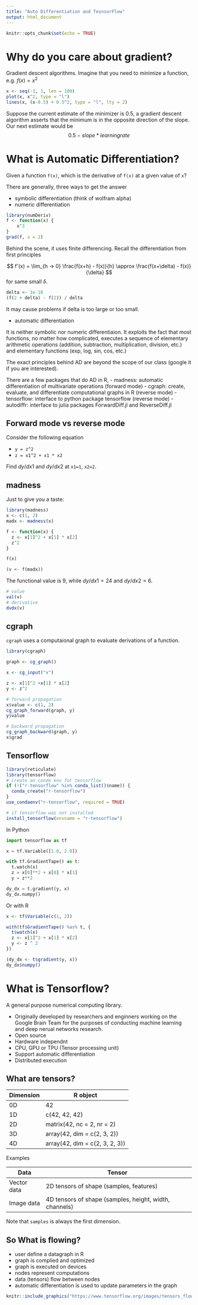 ```yaml
---
title: "Auto Differentiation and TesnsorFlow"
output: html_document
---
```


```r
knitr::opts_chunk$set(echo = TRUE)
```

# Why do you care about gradient? 

Gradient descent algorithms. Imagine that you need to minimize a function, e.g. $f(x) = x^2$

```r
x <- seq(-1, 1, len = 100)
plot(x, x^2, type = "l")
lines(x, (x-0.5) + 0.5^2, type = "l", lty = 2)
```

Suppose the current estimate of the minimizer is 0.5, a gradient descent algorithm asserts that the minimum is in the opposite direction of the slope. Our next estimate would be 
$$
0.5 - slope * learning rate
$$

# What is Automatic Differentiation?

Given a function `f(x)`, which is the derivative of `f(x)` at a given value of `x`?

There are generally, three ways to get the answer

- symbolic differentiation (think of wolfram alpha)
- numeric differentiation

```r
library(numDeriv)
f <- function(x) {
    x^3
}
grad(f, x = 2)
```

Behind the scene, it uses finite differencing.
Recall the differentiation from first principles

$$
f'(x) = \lim_{h -> 0} \frac{f(x+h) - f(x)}{h} \approx  \frac{f(x+\delta) - f(x)}{\delta} 
$$
for same small $\delta$.


```r
delta <- 1e-10
(f(2 + delta) - f(2)) / delta
```

It may cause problems if delta is too large or too small.

- automatic differentiation

It is neither symbolic nor numeric differentiaion. It exploits the fact that most functions, no matter how complicated, executes a sequence of elementary arithmetic operations (addition, subtraction, multiplication, division, etc.) and elementary functions (exp, log, sin, cos, etc.)

The exact principles behind AD are beyond the scope of our class (google it if you are interested).

There are a few packages that do AD in R, 
- madness: automatic differentiation of multivariate operations (forward mode)
- cgraph: create, evaluate, and differentiate computational graphs in R (reverse mode)
- tensorflow: interface to python package tensorflow (reverse mode)
- autodiffr: interface to julia packages ForwardDiff.jl and ReverseDiff.jl


## Forward mode vs reverse mode


Consider the following equation

- `y = z^2`
- `z = x1^2 + x1 * x2`

Find $dy/dx1$ and $dy/dx2$ at `x1=1`, `x2=2`.


## madness

Just to give you a taste:

```r
library(madness)
x <- c(1, 2)
madx <- madness(x)
```

```r
f <- function(x) {
  z <- x[1]^2 + x[1] * x[2]
  z^2
}
```

```r
f(x)
```


```r
(v <- f(madx))
```

The functional value is 9, while $dy/dx1 = 24$ and $dy/dx2 = 6$.


```r
# value
val(v)
# derivative
dvdx(v)
```


## cgraph

`cgraph` uses a computaional graph to evaluate derivations of a function.

```r
library(cgraph)

graph <- cg_graph()

x <- cg_input("x")

z <- x[1]^2 +x[1] * x[2]
y <- z^2
```

```r
# forward propagation
x$value <- c(1, 2)
cg_graph_forward(graph, y)
y$value
```

```r
# backward propagation
cg_graph_backward(graph, y)
x$grad
```


## Tensorflow

```r
library(reticulate)
library(tensorflow)
# create an conda env for tensorflow
if (!("r-tensorflow" %in% conda_list()$name)) {
  conda_create("r-tensorflow")
}
use_condaenv("r-tensorflow", required = TRUE)
```

```r
# if tensorflow was not installed
install_tensorflow(envname = "r-tensorflow")
```


In Python
```python
import tensorflow as tf

x = tf.Variable([1.0, 2.0])

with tf.GradientTape() as t:
  t.watch(x)
  z = x[0]**2 + x[0] * x[1]
  y = z**2

dy_dx = t.gradient(y, x)
dy_dx.numpy()
```

Or with R
```r
x <- tf$Variable(c(1, 2))

with(tf$GradientTape() %as% t, {
  t$watch(x)
  z <- x[1]^2 + x[1] * x[2]
  y <- z ^ 2
})

(dy_dx <- t$gradient(y, x))
dy_dx$numpy()
```


# What is Tensorflow?

A general purpose numerical computing library.

- Originally developed by researchers and enginners working on the Google Brain Team for the purposes of conducting machine learning and deep nerual networks research.
- Open source
- Hardware independnt
- CPU, GPU or TPU (Tensor processing unit)
- Support automatic differentiation
- Distributed execution


## What are tensors?

| Dimension   | R object                       |
| -----       | ---                            |
| 0D          | 42                             |
| 1D          | c(42, 42, 42)                  |
| 2D          | matrix(42, nc = 2, nr = 2)     |
| 3D          | array(42, dim = c(2, 3, 2))    |
| 4D          | array(42, dim = c(2, 3, 2, 3)) |


Examples

| Data        | Tensor                                                 |
| -----       | ---                                                    |
| Vector data | 2D tensors of shape (samples, features)                |
| Image data  | 4D tensors of shape (samples, height, width, channels) |


Note that `samples` is always the first dimension.


## So What is flowing?

- user define a datagraph in R
- graph is complied and optimized
- graph is executed on devices
- nodes represent computations
- data (tensors) flow between nodes
- automatic differentiation is used to update parameters in the graph

```r
knitr::include_graphics("https://www.tensorflow.org/images/tensors_flowing.gif")
```

